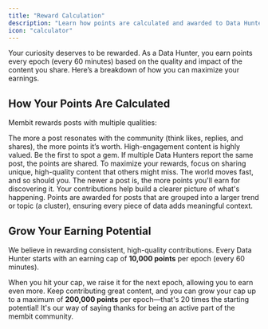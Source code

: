 ```yaml
---
title: "Reward Calculation"
description: "Learn how points are calculated and awarded to Data Hunters."
icon: "calculator"
---
```


Your curiosity deserves to be rewarded. As a Data Hunter, you earn points every epoch (every 60 minutes) based on the quality and impact of the content you share. Here’s a breakdown of how you can maximize your earnings.

## How Your Points Are Calculated

Membit rewards posts with multiple qualities:

<CardGroup cols={2}>
  <Card title="Engagement" icon="arrow-up-right-dots">
    The more a post resonates with the community (think likes, replies, and
    shares), the more points it’s worth. High-engagement content is highly
    valued.
  </Card>
  <Card title="Uniqueness" icon="gem">
    Be the first to spot a gem. If multiple Data Hunters report the same post,
    the points are shared. To maximize your rewards, focus on sharing unique,
    high-quality content that others might miss.
  </Card>
  <Card title="Timeliness" icon="clock">
    The world moves fast, and so should you. The newer a post is, the more
    points you'll earn for discovering it.
  </Card>
  <Card title="Relevancy" icon="check">
    Your contributions help build a clearer picture of what's happening. Points
    are awarded for posts that are grouped into a larger trend or topic (a
    cluster), ensuring every piece of data adds meaningful context.
  </Card>
</CardGroup>

## Grow Your Earning Potential

We believe in rewarding consistent, high-quality contributions. Every Data Hunter starts with an earning cap of **10,000 points** per epoch (every 60 minutes).

When you hit your cap, we raise it for the next epoch, allowing you to earn even more. Keep contributing great content, and you can grow your cap up to a maximum of **200,000 points** per epoch—that's 20 times the starting potential! It's our way of saying thanks for being an active part of the membit community.
